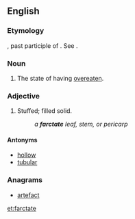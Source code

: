 ==English==

===Etymology===
{{etyl|la|en}} {{attention|la}} {{m|la|farctus}}, past participle of {{m|la|farcire}}. See {{m|en|farce}}.

===Noun===
{{en-noun|-}}

# {{context|rare|obsolete|lang=en}} The state of having [[overeaten]].

===Adjective===
{{en-adj}}

# {{context|botany|obsolete|lang=en}} Stuffed; filled solid.
#: ''a '''farctate''' leaf, stem, or pericarp''

====Antonyms====
* [[hollow]]
* [[tubular]]

===Anagrams===
* [[artefact#English|artefact]]

[[et:farctate]]